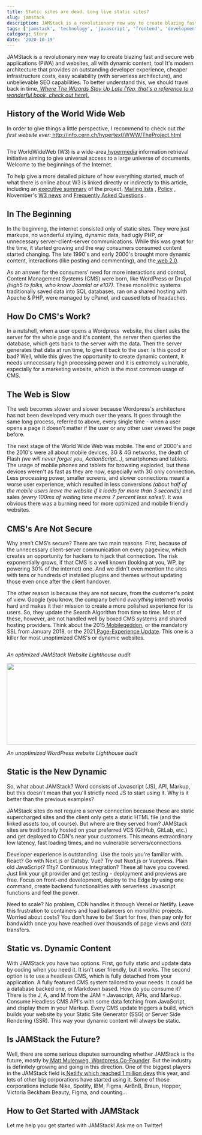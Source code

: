 ```yaml
---
title: Static sites are dead. Long live static sites?
slug: jamstack
description: JAMStack is a revolutionary new way to create blazing fast and secure web applications (PWA) and websites.
tags: ['jamstack', 'technology', 'javascript', 'frontend', 'development']
category: Story
date: '2020-10-19'
---
```


JAMStack is a revolutionary new way to create blazing fast and secure web applications (PWA) and websites, all with dynamic content, too! It's modern architecture that provides an outstanding developer experience, cheaper infrastructure costs, easy scalability (with serverless architecture), and unbelievable SEO capabilities. To better understand this, we should travel back in time,<a rel="noreferrer noopener" href="https://www.amazon.com/Where-Wizards-Stay-Up-Late-ebook/dp/B000FC0WP6" target="_blank"> <em>Where The Wizards Stay Up Late (Yep, that's a reference to a wonderful book, check out here).</em></a>

## History of the World Wide Web

<p>In order to give things a little perspective, I recommend to check out <em>the first website ever:</em><a rel="noreferrer noopener" href="http://info.cern.ch/hypertext/WWW/TheProject.html" target="_blank"> http://info.cern.ch/hypertext/WWW/TheProject.html</a></p>

<figure class="wp-block-image size-large"><img src="https://screamingbox.com/wp-content/uploads/2020/10/www-Info-1-b-j-1024x522.jpg" alt="" class="wp-image-314"/></figure>

<p>The WorldWideWeb (W3) is a wide-area<a rel="noreferrer noopener" href="http://info.cern.ch/hypertext/WWW/WhatIs.html" target="_blank"> hypermedia</a> information retrieval initiative aiming to give universal access to a large universe of documents. Welcome to the beginnings of the Internet.</p>

<p>To help give a more detailed picture of how everything started, much of what there is online about W3 is linked directly or indirectly to this article, including an <a rel="noreferrer noopener" href="http://info.cern.ch/hypertext/WWW/Summary.html" target="_blank">executive summary</a> of the project, <a rel="noreferrer noopener" href="http://info.cern.ch/hypertext/WWW/Administration/Mailing/Overview.html" target="_blank">Mailing lists</a> , <a rel="noreferrer noopener" href="http://info.cern.ch/hypertext/WWW/Policy.html" target="_blank">Policy</a> , November's <a rel="noreferrer noopener" href="http://info.cern.ch/hypertext/WWW/News/9211.html" target="_blank">W3 news</a>  and <a rel="noreferrer noopener" href="http://info.cern.ch/hypertext/WWW/FAQ/List.html" target="_blank">Frequently Asked Questions</a> .</p>

## In The Beginning

<p>In the beginning, the internet consisted only of static sites. They were just markups, no wonderful styling, dynamic data, had ugly PHP, or unnecessary server-client-server communications. While this was great for the time, it started growing and the way consumers consumed content started changing. The late 1990's and early 2000's brought more dynamic content, interactions (like posting and commenting), and the<a href="https://en.wikipedia.org/wiki/Web_2.0" target="_blank" rel="noreferrer noopener"> web 2.0</a>.</p>

<p>As an answer for the consumers’ need for more interactions and control, Content Management Systems (CMS) were born, like WordPress or Drupal <em>(high5 to folks, who know Joomla! or e107).</em> These monolithic systems traditionally saved data into SQL databases, ran on a shared hosting with Apache &amp; PHP, were managed by cPanel, and caused lots of headaches.</p>

## How Do CMS's Work?

<p>In a nutshell, when a user opens a Wordpress&nbsp; website, the client asks the server for the whole page and it's content, the server then queries the database, which gets back to the server with the data. Then the server generates that data at run time, to give it back to the user. Is this good or bad? Well, while this gives the opportunity to create dynamic content, it needs unnecessary high processing power and it is extremely vulnerable, especially for a marketing website, which is the most common usage of&nbsp; CMS.</p>



## The Web is Slow

<p>The web becomes slower and slower because Wordpress's architecture has not been developed very much over the years. It goes through the same long process, referred to above, every single time - when a user opens a page it doesn't matter if the user or any other user viewed the page before.</p>

<p>The next stage of the World Wide Web was mobile. The end of 2000's and the 2010's were all about mobile devices, 3G &amp; 4G networks, the death of Flash <em>(we will never forget you, ActionScript...)</em>, smartphones and tablets. The usage of mobile phones and tablets for browsing exploded, but these devices weren't as fast as they are now, especially with 3G only connection. Less processing power, smaller screens, and slower connections meant a worse user experience, which resulted in less conversions <em>(about half of the mobile users leave the website if it loads for more than 3 seconds)</em> and sales <em>(every 100ms of waiting time means 7 percent less sales!)</em>. It was obvious there was a burning need for more optimized and mobile friendly websites.</p>

## CMS's Are Not Secure

<p>Why aren’t CMS’s secure? There are two main reasons. First, because of the unnecessary client-server communication on every pageview, which creates an opportunity for hackers to hijack that connection. The risk exponentially grows, if that CMS is a well known (looking at you, WP, by powering 30% of the internet) one. And we didn't even mention the sites with tens or hundreds of installed plugins and themes without updating those even once after the client handover.</p>

<p>The other reason is because they are not secure, from the customer's point of view. Google (you know, the company behind <em>everything</em> internet) works hard and makes it their mission to create a more polished experience for its users. So, they update the Search Algorithm from time to time. Most of these, however, are not handled well by boxed CMS systems and shared hosting providers. Think about the 2015<a href="https://en.wikipedia.org/wiki/Mobilegeddon"> Mobilegeddon</a>, or the mandatory SSL from January 2018, or the 2021<a href="https://webmasters.googleblog.com/2020/05/evaluating-page-experience.html"> Page-Experience Update</a>. This one is a killer for most unoptimized CMS's or dynamic websites.</p>

<figure class="wp-block-image"><img src="https://lh6.googleusercontent.com/saUCN5oVOssLu446VgNGvVWiuDC5j77TCxANMa64zgZYywpK6k0RgqZnwiIP9nAfzrssPUljfdfxMhsUwfKFnUr89zg97dHSN1CoPPYrzgOCEcIvtBI7iK5AMH_uuTgDBUq4GFwT" alt=""/></figure>

<p class="has-text-align-center"><em>An optimized JAMStack Website Lighthouse audit</em></p>

<p class="has-text-align-center"><img width="624" height="217" src="https://lh6.googleusercontent.com/bpKi4vBJocXcjy4cZJpH799Qq7yuTIZavSmSFJSIgNvhILh7w25Cw-vOkTMCPKGmINr5tcMVyxpUJtHM1ImipCy08n3-zOYLym_8gLcPoy08V_7zsJD9xLIF2zDW73DGvVtXFWSe" /></p>

<p class="has-text-align-center"><em>An unoptimized WordPress website Lighthouse audit</em></p>

## Static is the New Dynamic

<p>So, what about JAMStack? Word consists of Javascript (JS), API, Markup, but this doesn't mean that you'll strictly need JS to start using it. Why is it better than the previous examples?</p>

<p>JAMStack sites do not require a server connection because these are static supercharged sites and the client only gets a static HTML file (and the linked assets too, of course). But where are they served from? JAMStack sites are traditionally hosted on your preferred VCS (GitHub, GitLab, etc.) and get deployed to CDN's near your customers. This means extraordinary low latency, fast loading times, and no vulnerable servers/connections.</p>

<p>Developer experience is outstanding. Use the tools you're familiar with. React? Go with Next.js or Gatsby. Vue? Try out Nuxt.js or Vuepress. Plain old JavaScript? 11ty? Continuous Integration? These all have you covered. Just link your git provider and get testing - deployment and previews are free. Focus on front-end development, deploy to the Edge by using one command, create backend functionalities with serverless Javascript functions and feel the power.</p>

<p>Need to scale? No problem, CDN handles it through Vercel or Netlify. Leave this frustration to containers and load balancers on monolithic projects. Worried about costs? You don't have to be! Start for free, then pay only for bandwidth once you have reached over thousands of page views and data transfers.</p>

## Static vs. Dynamic Content

<p>With JAMStack you have two options. First, go fully static and update data by coding when you need it. It isn't user friendly, but it works. The second option is to use a headless CMS, which is fully detached from your application. A fully featured CMS system tailored to your needs. It could be a database backed one, or Markdown based. How do you consume it? There is the J, A, and M from the JAM = Javascript, APIs, and Markup. Consume Headless CMS API's with some data fetching from JavaScript, and display them in your Markup. Every CMS update triggers a build, which builds your website by your Static Site Generator (SSG) or Server Side Rendering (SSR). This way your dynamic content will always be static.</p>

## Is JAMStack the Future?

<p>Well, there are some serious disputes surrounding whether JAMStack is the future, mostly by<a href="https://thenewstack.io/wordpress-co-founder-matt-mullenweg-is-not-a-fan-of-jamstack/" target="_blank" rel="noreferrer noopener"> Matt Mulenweg, Wordpress Co-Founder</a>. But the industry is definitely growing and going in this direction. One of the biggest players in the JAMStack field is<a href="https://million-devs.netlify.com/" target="_blank" rel="noreferrer noopener"> Netlify which reached 1 million devs</a> this year, and lots of other big corporations have started using it. Some of those corporations include Nike, Spotify, IBM, Figma, AirBnB, Braun, Hopper, Victoria Beckham Beauty, Figma, and counting...</p>

## How to Get Started with JAMStack

<p>Let me help you get started with JAMStack! Ask me on Twitter!</p>
